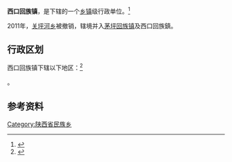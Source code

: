 {{中国乡级行政区|61/10/25/106/000}}

'''西口回族镇'''，是{{PRC admin/fullname|61/10/25/106/000|3}}下辖的一个[[乡镇|乡镇]]级行政单位。<ref>{{PRC admin/ref sgc|{{PRC admin/parent|61/10/25/106/000}}}}</ref>

2011年，[[关坪河乡|关坪河乡]]被撤销，辖境并入[[茅坪回族镇|茅坪回族镇]]及西口回族鎮。

== 行政区划 ==

西口回族镇下辖以下地区：<ref>{{PRC admin/ref sgc|61/10/25/106/000}}</ref>

{{PRC admin/children|61/10/25/106/000}}。

== 参考资料 ==

{{reflist}}

{{陕西行政区划小作品}}
{{PRC admin/navcat|61/10/25/106/000}}

[[Category:陕西省民族乡|Category:陕西省民族乡]]